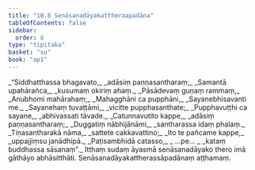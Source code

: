 ```yaml
---
title: "10.8 Senāsanadāyakattheraapadāna"
tableOfContents: false
sidebar:
  order: 8
type: "tipitaka"
basket: "su"
book: "ap1"
---
```



<DynamicBreadcrumb />

<Division number="45" book="ap1" bookNo="20" page="151">

<Paragraph number="1823" type="verses" book="ap1">
_“Siddhatthassa bhagavato,_  
_adāsiṃ paṇṇasantharaṃ;_  
_Samantā upahārañca,_  
_kusumaṃ okiriṃ ahaṃ._  

</Paragraph>

</Division>
<Division number="46" book="ap1" bookNo="20" page="151">

<Paragraph number="1824" type="verses" book="ap1">
_Pāsādevaṃ guṇaṃ rammaṃ,_  
_Anubhomi mahārahaṃ;_  
_Mahagghāni ca pupphāni,_  
_Sayanebhisavanti me._  

</Paragraph>

</Division>
<Division number="47" book="ap1" bookNo="20" page="151">

<Paragraph number="1825" type="verses" book="ap1">
_Sayanehaṃ tuvaṭṭāmi,_  
_vicitte pupphasanthate;_  
_Pupphavuṭṭhi ca sayane,_  
_abhivassati tāvade._  

</Paragraph>

</Division>
<Division number="48" book="ap1" bookNo="20" page="152">

<Paragraph number="1826" type="verses" book="ap1">
_Catunnavutito kappe,_  
_adāsiṃ paṇṇasantharaṃ;_  
_Duggatiṃ nābhijānāmi,_  
_santharassa idaṃ phalaṃ._  

</Paragraph>

</Division>
<Division number="49" book="ap1" bookNo="20" page="152">

<Paragraph number="1827" type="verses" book="ap1">
_Tiṇasantharakā nāma,_  
_sattete cakkavattino;_  
_Ito te pañcame kappe,_  
_uppajjiṃsu janādhipā._  

</Paragraph>

</Division>
<Division number="50" book="ap1" bookNo="20" page="152">

<Paragraph number="1828" type="verses" book="ap1">
_Paṭisambhidā catasso,_  
_ …pe… _  
_kataṃ buddhassa sāsanaṃ”._  

</Paragraph>

<Paragraph number="1829" book="ap1">
Itthaṃ sudaṃ āyasmā senāsanadāyako thero imā gāthāyo abhāsitthāti.

</Paragraph>
</Division>

<Paragraph number="1830" type="center" book="ap1">
Senāsanadāyakattherassāpadānaṃ aṭṭhamaṃ.
</Paragraph>